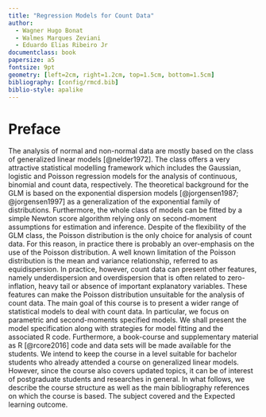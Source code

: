 ```yaml
---
title: "Regression Models for Count Data"
author:
  - Wagner Hugo Bonat
  - Walmes Marques Zeviani
  - Eduardo Elias Ribeiro Jr
documentclass: book
papersize: a5
fontsize: 9pt
geometry: [left=2cm, right=1.2cm, top=1.5cm, bottom=1.5cm]
bibliography: [config/rmcd.bib]
biblio-style: apalike
---
```


# Preface {-}

The analysis of normal and non-normal data are mostly based on the class
of generalized linear models [@nelder1972]. The class offers a very
attractive statistical modelling framework which includes the Gaussian,
logistic and Poisson regression models for the analysis of continuous,
binomial and count data, respectively. The theoretical background for
the GLM is based on the exponential dispersion models
[@jorgensen1987; @jorgensen1997] as a generalization of the exponential
family of distributions. Furthermore, the whole class of models can be
fitted by a simple Newton score algorithm relying only on second-moment
assumptions for estimation and inference.  Despite of the flexibility of
the GLM class, the Poisson distribution is the only choice for analysis
of count data. For this reason, in practice there is probably an
over-emphasis on the use of the Poisson distribution. A well known
limitation of the Poisson distribution is the mean and variance
relationship, referred to as equidispersion. In practice, however, count
data can present other features, namely underdispersion and
overdispersion that is often related to zero-inflation, heavy tail or
absence of important explanatory variables. These features can make the
Poisson distribution unsuitable for the analysis of count data.  The
main goal of this course is to present a wider range of statistical
models to deal with count data. In particular, we focus on parametric
and second-moments specified models. We shall present the model
specification along with strategies for model fitting and the associated
R code. Furthermore, a book-course and supplementary material as R
[@rcore2016] code and data sets will be made available for the students.
We intend to keep the course in a level suitable for bachelor students
who already attended a course on generalized linear models. However,
since the course also covers updated topics, it can be of interest of
postgraduate students and researches in general. In what follows, we
describe the course structure as well as the main bibliography
references on which the course is based. The subject covered and the
Expected learning outcome.
